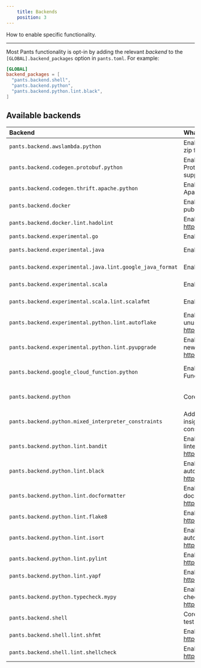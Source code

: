 ```yaml
---
    title: Backends
    position: 3
---
```



How to enable specific functionality.

---

Most Pants functionality is opt-in by adding the relevant _backend_ to the `[GLOBAL].backend_packages` option in `pants.toml`. For example:

```toml title="pants.toml"
[GLOBAL]
backend_packages = [
  "pants.backend.shell",
  "pants.backend.python",
  "pants.backend.python.lint.black",
]
```

## Available backends

| Backend                                                   | What it does                                                                                     | Docs                                                              |
| :-------------------------------------------------------- | :----------------------------------------------------------------------------------------------- | :---------------------------------------------------------------- |
| `pants.backend.awslambda.python`                          | Enables generating an AWS Lambda zip file from Python code.                                      | [AWS Lambda](doc:awslambda-python)                                |
| `pants.backend.codegen.protobuf.python`                   | Enables generating Python from Protocol Buffers. Includes gRPC support.                          | [Protobuf and gRPC](doc:protobuf-python)                          |
| `pants.backend.codegen.thrift.apache.python`              | Enables generating Python from Apache Thrift.                                                    | [Thrift](doc:thrift-python)                                       |
| `pants.backend.docker`                                    | Enables building, running, and publishing Docker images.                                         | [Docker overview](doc:docker)                                     |
| `pants.backend.docker.lint.hadolint`                      | Enables Hadolint, a Docker linter: https://github.com/hadolint/hadolint                          | [Docker overview](doc:docker)                                     |
| `pants.backend.experimental.go`                           | Enables Go support.                                                                              | [Go overview](doc:go)                                             |
| `pants.backend.experimental.java`                         | Enables core Java support.                                                                       | [Java & Scala overview](doc:jvm-overview)                         |
| `pants.backend.experimental.java.lint.google_java_format` | Enables Google Java Format.                                                                      | [Java & Scala overview](doc:jvm-overview)                         |
| `pants.backend.experimental.scala`                        | Enables core Scala support.                                                                      | [Java & Scala overview](doc:jvm-overview)                         |
| `pants.backend.experimental.scala.lint.scalafmt`          | Enables the Scalafmt formatter.                                                                  | [Java & Scala overview](doc:jvm-overview)                         |
| `pants.backend.experimental.python.lint.autoflake`        | Enables Autoflake, which removes unused Python imports: https://pypi.org/project/autoflake/      | [Linters and formatters](doc:python-linters-and-formatters)       |
| `pants.backend.experimental.python.lint.pyupgrade`        | Enables Pyupgrade, which upgrades to new Python syntax: https://pypi.org/project/pyupgrade/      | [Linters and formatters](doc:python-linters-and-formatters)       |
| `pants.backend.google_cloud_function.python`              | Enables generating a Google Cloud Function from Python code.                                     | [Google Cloud Function](doc:google-cloud-function-python)         |
| `pants.backend.python`                                    | Core Python support.                                                                             | [Enabling Python support](doc:python-backend)                     |
| `pants.backend.python.mixed_interpreter_constraints`      | Adds the `py-constraints` goal for insights on Python interpreter constraints.                   | [Interpreter compatibility](doc:python-interpreter-compatibility) |
| `pants.backend.python.lint.bandit`                        | Enables Bandit, the Python security linter: https://bandit.readthedocs.io/en/latest/.            | [Linters and formatters](doc:python-linters-and-formatters)       |
| `pants.backend.python.lint.black`                         | Enables Black, the Python autoformatter: https://black.readthedocs.io/en/stable/.                | [Linters and formatters](doc:python-linters-and-formatters)       |
| `pants.backend.python.lint.docformatter`                  | Enables Docformatter, the Python docstring autoformatter: https://github.com/myint/docformatter. | [Linters and formatters](doc:python-linters-and-formatters)       |
| `pants.backend.python.lint.flake8`                        | Enables Flake8, the Python linter: https://flake8.pycqa.org/en/latest/.                          | [Linters and formatters](doc:python-linters-and-formatters)       |
| `pants.backend.python.lint.isort`                         | Enables isort, the Python import autoformatter: https://timothycrosley.github.io/isort/.         | [Linters and formatters](doc:python-linters-and-formatters)       |
| `pants.backend.python.lint.pylint`                        | Enables Pylint, the Python linter: https://www.pylint.org                                        | [Linters and formatters](doc:python-linters-and-formatters)       |
| `pants.backend.python.lint.yapf`                          | Enables Yapf, the Python formatter: https://pypi.org/project/yapf/                               | [Linters and formatters](doc:python-linters-and-formatters)       |
| `pants.backend.python.typecheck.mypy`                     | Enables MyPy, the Python type checker: https://mypy.readthedocs.io/en/stable/.                   | [typecheck](doc:python-typecheck-goal)                            |
| `pants.backend.shell`                                     | Core Shell support, including shUnit2 test runner.                                               | [Shell overview](doc:shell)                                       |
| `pants.backend.shell.lint.shfmt`                          | Enables shfmt, a Shell autoformatter: https://github.com/mvdan/sh.                               | [Shell overview](doc:shell)                                       |
| `pants.backend.shell.lint.shellcheck`                     | Enables Shellcheck, a Shell linter: https://www.shellcheck.net/.                                 | [Shell overview](doc:shell)                                       |
